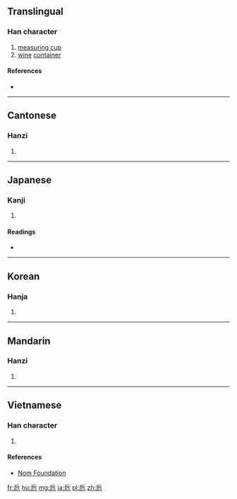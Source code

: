 {{also|巵}}
==Translingual==

===Han character===
{{Han char|rn=26|rad=卩|as=03|sn=5|four=7221<sub>7</sub>|canj=竹一尸山 (HMSU)|ids=⿸[[𠂋]][[㔾]]}}

# [[measuring cup]]
# [[wine]] [[container]]

====References====
* {{Han ref|kx=0159.040|dkj=02846|dj=0363.140|hdz=10311.040|uh=536E|ud=21358|bh=A567|bd=42343}}

----

==Cantonese==

===Hanzi===
{{yue-hanzi|jyut=[[zi1]], [[zi6]]|y=ji1, ji6}}

# {{defn|lang=yue|sort=卩03}}

----

==Japanese==

===Kanji===
{{ja-kanji|grade=|rs=卩03}}

# {{defn|lang=ja|sort=卩03}}

====Readings====
* {{ja-readings|on=[[し]] (shi)|kun=[[さかずき]] (sakazuki)}}

----

==Korean==

===Hanja===
{{ko-hanja|hangeul=치|rv=chi|mr=ch'i}}

# {{defn|lang=ko|sort=卩03}}

----

==Mandarin==

===Hanzi===
{{cmn-hanzi|pin=[[zhī]] ([[zhi1]])|wg=chih<sup>1</sup>}}

# {{defn|lang=cmn|sort=卩03}}

----

==Vietnamese==

===Han character===
{{vi-readings|rs=卩03| hanviet = chi}}

# {{defn|lang=vi|sort=卩03}}

====References====
*[http://nomfoundation.org/common/nom_details.php?codepoint=536e Nom Foundation]

[[fr:卮]]
[[hu:卮]]
[[mg:卮]]
[[ja:卮]]
[[pl:卮]]
[[zh:卮]]